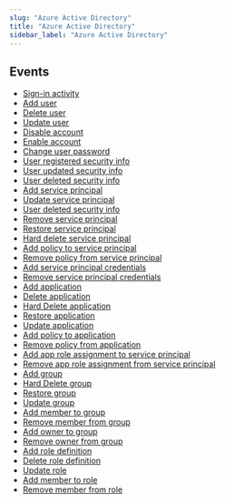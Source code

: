 ```yaml
---
slug: "Azure Active Directory"
title: "Azure Active Directory"
sidebar_label: "Azure Active Directory"
---
```


## Events

- [Sign-in activity](/azurerealtime/realtime/azureactivedirectory/rules/sign-in_activity)
- [Add user](/azurerealtime/realtime/azureactivedirectory/rules/add_user)
- [Delete user](/azurerealtime/realtime/azureactivedirectory/rules/delete_user)
- [Update user](/azurerealtime/realtime/azureactivedirectory/rules/update_user)
- [Disable account](/azurerealtime/realtime/azureactivedirectory/rules/disable_account)
- [Enable account](/azurerealtime/realtime/azureactivedirectory/rules/enable_account)
- [Change user password](/azurerealtime/realtime/azureactivedirectory/rules/change_user_password)
- [User registered security info](/azurerealtime/realtime/azureactivedirectory/rules/user_registered_security_info)
- [User updated security info](/azurerealtime/realtime/azureactivedirectory/rules/user_updated_security_info)
- [User deleted security info](/azurerealtime/realtime/azureactivedirectory/rules/user_deleted_security_info)
- [Add service principal](/azurerealtime/realtime/azureactivedirectory/rules/add_service_principal)
- [Update service principal](/azurerealtime/realtime/azureactivedirectory/rules/update_service_principal)
- [User deleted security info](/azurerealtime/realtime/azureactivedirectory/rules/user_deleted_security_info)
- [Remove service principal](/azurerealtime/realtime/azureactivedirectory/rules/remove_service_principal)
- [Restore service principal](/azurerealtime/realtime/azureactivedirectory/rules/restore_service_principal)
- [Hard delete service principal](/azurerealtime/realtime/azureactivedirectory/rules/hard_delete_service_principal)
- [Add policy to service principal](/azurerealtime/realtime/azureactivedirectory/rules/add_policy_to_service_principal)
- [Remove policy from service principal](/azurerealtime/realtime/azureactivedirectory/rules/remove_policy_from_service_principal)
- [Add service principal credentials](/azurerealtime/realtime/azureactivedirectory/rules/add_service_principal_credentials)
- [Remove service principal credentials](/azurerealtime/realtime/azureactivedirectory/rules/remove_service_principal_credentials)
- [Add application](/azurerealtime/realtime/azureactivedirectory/rules/add_application)
- [Delete application](/azurerealtime/realtime/azureactivedirectory/rules/delete_application)
- [Hard Delete application](/azurerealtime/realtime/azureactivedirectory/rules/hard_delete_application)
- [Restore application](/azurerealtime/realtime/azureactivedirectory/rules/restore_application)
- [Update application](/azurerealtime/realtime/azureactivedirectory/rules/update_application)
- [Add policy to application](/azurerealtime/realtime/azureactivedirectory/rules/add_policy_to_application)
- [Remove policy from application](/azurerealtime/realtime/azureactivedirectory/rules/remove_policy_from_application)
- [Add app role assignment to service principal](/azurerealtime/realtime/azureactivedirectory/rules/add_app_role_assignment_to_service_principal)
- [Remove app role assignment from service principal](/azurerealtime/realtime/azureactivedirectory/rules/remove_app_role_assignment_from_service_principal)
- [Add group](/azurerealtime/realtime/azureactivedirectory/rules/add_group)
- [Hard Delete group](/azurerealtime/realtime/azureactivedirectory/rules/hard_delete_group)
- [Restore group](/azurerealtime/realtime/azureactivedirectory/rules/restore_group)
- [Update group](/azurerealtime/realtime/azureactivedirectory/rules/update_group)
- [Add member to group](/azurerealtime/realtime/azureactivedirectory/rules/add_member_to_group)
- [Remove member from group](/azurerealtime/realtime/azureactivedirectory/rules/remove_member_from_group)
- [Add owner to group](/azurerealtime/realtime/azureactivedirectory/rules/add_owner_to_group)
- [Remove owner from group](/azurerealtime/realtime/azureactivedirectory/rules/remove_owner_from_group)
- [Add role definition](/azurerealtime/realtime/azureactivedirectory/rules/add_role_definition)
- [Delete role definition](/azurerealtime/realtime/azureactivedirectory/rules/delete_role_definition)
- [Update role](/azurerealtime/realtime/azureactivedirectory/rules/update_role)
- [Add member to role](/azurerealtime/realtime/azureactivedirectory/rules/add_member_to_role)
- [Remove member from role](/azurerealtime/realtime/azureactivedirectory/rules/remove_member_from_role)